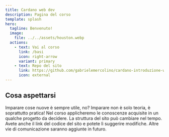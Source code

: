 ```yaml
---
title: Cardano web dev
description: Pagina del corso
template: splash
hero:
  tagline: Benvenuto!
  image:
    file: ../../assets/houston.webp
  actions:
    - text: Vai al corso
      link: /basi
      icon: right-arrow
      variant: primary
    - text: Repo del sito
      link: https://github.com/gabrielemercolino/cardano-introduzione-web-dev
      icon: external
---
```



## Cosa aspettarsi

<CardGrid stagger>
  <Card title="Imparare" icon="open-book">
    Imparare cose nuove è sempre utile, no?
  </Card>
  <Card title="Produrre" icon="pencil">
    Imparare non è solo teoria, è soprattutto pratica!
  </Card>
  <Card title="Progetto" icon="puzzle">
    Nel corso applicheremo le conoscenze acquisite in un qualche progetto da
    decidere.
  </Card>
  <Card title="Attenzione" icon="warning">
    La struttura del sito può cambiare nel tempo.
  </Card>
  <Card title="Nelle vostre mani" icon="rocket">
    Avete anche il link del codice del sito e potete lì suggerire modifiche.
    Altre vie di comunicazione saranno aggiunte in futuro.
  </Card>
</CardGrid>
